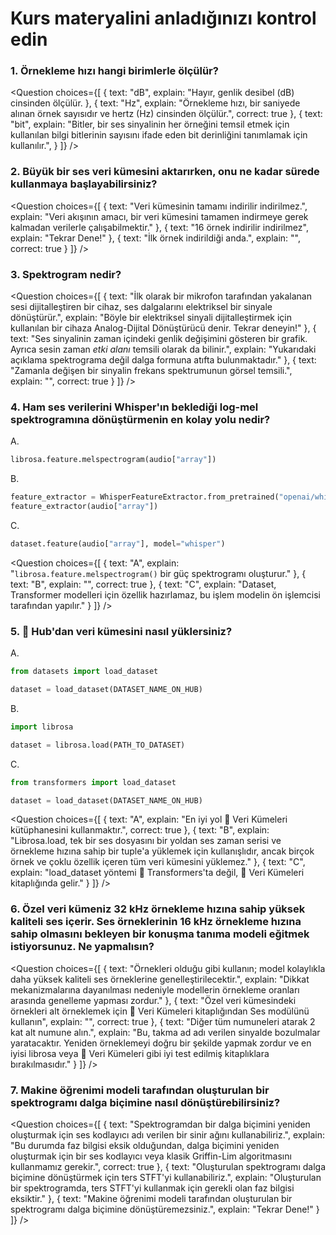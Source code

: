 <!-- DISABLE-FRONTMATTER-SECTIONS -->

# Kurs materyalini anladığınızı kontrol edin

### 1. Örnekleme hızı hangi birimlerle ölçülür?

<Question
	choices={[
		{
			text: "dB",
			explain: "Hayır, genlik desibel (dB) cinsinden ölçülür.
		},
		{
			text: "Hz",
			explain: "Örnekleme hızı, bir saniyede alınan örnek sayısıdır ve hertz (Hz) cinsinden ölçülür.",
			correct: true
		},
		{
			text: "bit",
			explain: "Bitler, bir ses sinyalinin her örneğini temsil etmek için kullanılan bilgi bitlerinin sayısını ifade eden bit derinliğini tanımlamak için kullanılır.",
		}
	]}
/>

### 2. Büyük bir ses veri kümesini aktarırken, onu ne kadar sürede kullanmaya başlayabilirsiniz?

<Question
	choices={[
		{
			text: "Veri kümesinin tamamı indirilir indirilmez.",
			explain: "Veri akışının amacı, bir veri kümesini tamamen indirmeye gerek kalmadan verilerle çalışabilmektir."
		},
		{
			text: "16 örnek indirilir indirilmez",
			explain: "Tekrar Dene!"
		},
		{
			text: "İlk örnek indirildiği anda.",
			explain: "",
			correct: true
		}
	]}
/>

### 3. Spektrogram nedir?

<Question
	choices={[
		{
			text: "İlk olarak bir mikrofon tarafından yakalanan sesi dijitalleştiren bir cihaz, ses dalgalarını elektriksel bir sinyale dönüştürür.",
			explain: "Böyle bir elektriksel sinyali dijitalleştirmek için kullanılan bir cihaza Analog-Dijital Dönüştürücü denir. Tekrar deneyin!"
		},
		{
			text: "Ses sinyalinin zaman içindeki genlik değişimini gösteren bir grafik. Ayrıca sesin zaman *etki alanı* temsili olarak da bilinir.",
			explain: "Yukarıdaki açıklama spektrograma değil dalga formuna atıfta bulunmaktadır."
		},
		{
			text: "Zamanla değişen bir sinyalin frekans spektrumunun görsel temsili.",
			explain: "",
			correct: true
		}
	]}
/>

### 4. Ham ses verilerini Whisper'ın beklediği log-mel spektrogramına dönüştürmenin en kolay yolu nedir?

A.
```python
librosa.feature.melspectrogram(audio["array"])
```

B.
```python
feature_extractor = WhisperFeatureExtractor.from_pretrained("openai/whisper-small")
feature_extractor(audio["array"])
```

C.
```python
dataset.feature(audio["array"], model="whisper")
```

<Question
	choices={[
		{
			text: "A",
			explain: "`librosa.feature.melspectrogram()` bir güç spektrogramı oluşturur."
		},
		{
			text: "B",
			explain: "",
			correct: true
		},
		{
			text: "C",
			explain: "Dataset, Transformer modelleri için özellik hazırlamaz, bu işlem modelin ön işlemcisi tarafından yapılır."
		}
	]}
/>

### 5. 🤗 Hub'dan veri kümesini nasıl yüklersiniz?

A.
```python
from datasets import load_dataset

dataset = load_dataset(DATASET_NAME_ON_HUB)
```

B.
```python
import librosa

dataset = librosa.load(PATH_TO_DATASET)
```

C.
```python
from transformers import load_dataset

dataset = load_dataset(DATASET_NAME_ON_HUB)
```

<Question
	choices={[
		{
			text: "A",
			explain: "En iyi yol 🤗 Veri Kümeleri kütüphanesini kullanmaktır.",
			correct: true
		},
		{
			text: "B",
			explain: "Librosa.load, tek bir ses dosyasını bir yoldan ses zaman serisi ve örnekleme hızına sahip bir tuple'a yüklemek için kullanışlıdır, ancak birçok örnek ve çoklu özellik içeren tüm veri kümesini yüklemez."
		},
		{
			text: "C",
			explain: "load_dataset yöntemi 🤗 Transformers'ta değil, 🤗 Veri Kümeleri kitaplığında gelir."
		}
	]}
/>

### 6. Özel veri kümeniz 32 kHz örnekleme hızına sahip yüksek kaliteli ses içerir. Ses örneklerinin 16 kHz örnekleme hızına sahip olmasını bekleyen bir konuşma tanıma modeli eğitmek istiyorsunuz. Ne yapmalısın?

<Question
	choices={[
		{
			text: "Örnekleri olduğu gibi kullanın; model kolaylıkla daha yüksek kaliteli ses örneklerine genelleştirilecektir.",
			explain: "Dikkat mekanizmalarına dayanılması nedeniyle modellerin örnekleme oranları arasında genelleme yapması zordur."
		},
		{
			text: "Özel veri kümesindeki örnekleri alt örneklemek için 🤗 Veri Kümeleri kitaplığından Ses modülünü kullanın",
			explain: "",
			correct: true
		},
		{
			text: "Diğer tüm numuneleri atarak 2 kat alt numune alın.",
			explain: "Bu, takma ad adı verilen sinyalde bozulmalar yaratacaktır. Yeniden örneklemeyi doğru bir şekilde yapmak zordur ve en iyisi librosa veya 🤗 Veri Kümeleri gibi iyi test edilmiş kitaplıklara bırakılmasıdır."
		}
	]}
/>

### 7. Makine öğrenimi modeli tarafından oluşturulan bir spektrogramı dalga biçimine nasıl dönüştürebilirsiniz?

<Question
	choices={[
		{
			text: "Spektrogramdan bir dalga biçimini yeniden oluşturmak için ses kodlayıcı adı verilen bir sinir ağını kullanabiliriz.",
			explain: "Bu durumda faz bilgisi eksik olduğundan, dalga biçimini yeniden oluşturmak için bir ses kodlayıcı veya klasik Griffin-Lim algoritmasını kullanmamız gerekir.",
			correct: true
		},
		{
			text: "Oluşturulan spektrogramı dalga biçimine dönüştürmek için ters STFT'yi kullanabiliriz.",
			explain: "Oluşturulan bir spektrogramda, ters STFT'yi kullanmak için gerekli olan faz bilgisi eksiktir."
		},
		{
			text: "Makine öğrenimi modeli tarafından oluşturulan bir spektrogramı dalga biçimine dönüştüremezsiniz.",
			explain: "Tekrar Dene!"
		}
	]}
/>
